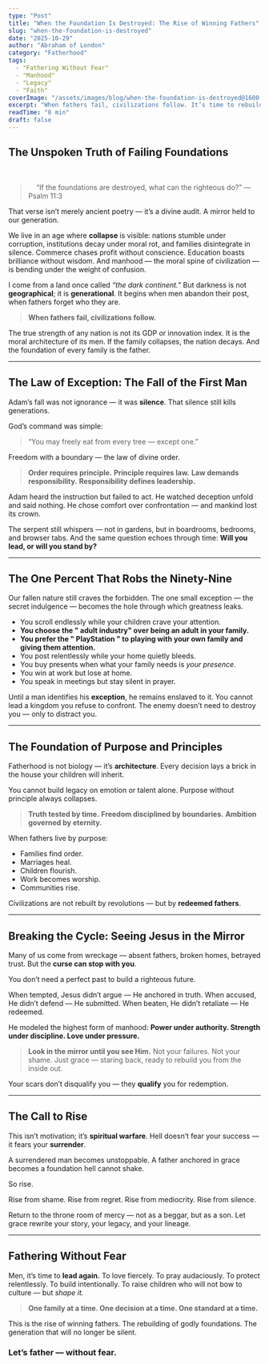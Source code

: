 ```yaml
---
type: "Post"
title: "When the Foundation Is Destroyed: The Rise of Winning Fathers"
slug: "when-the-foundation-is-destroyed"
date: "2025-10-29"
author: "Abraham of London"
category: "Fatherhood"
tags:
  - "Fathering Without Fear"
  - "Manhood"
  - "Legacy"
  - "Faith"
coverImage: "/assets/images/blog/when-the-foundation-is-destroyed@1600.jpg"
excerpt: "When fathers fail, civilizations follow. It’s time to rebuild the foundations of family, faith, and leadership."
readTime: "8 min"
draft: false
---
```


## The Unspoken Truth of Failing Foundations

<div className="relative mb-10">
  <blockquote className="border-l-4 border-softGold pl-6 italic text-xl font-light">
    “If the foundations are destroyed, what can the righteous do?” — Psalm 11:3
  </blockquote>
</div>

That verse isn’t merely ancient poetry — it’s a divine audit.
A mirror held to our generation.

We live in an age where **collapse** is visible: nations stumble under corruption, institutions decay under moral rot, and families disintegrate in silence.
Commerce chases profit without conscience.
Education boasts brilliance without wisdom.
And manhood — the moral spine of civilization — is bending under the weight of confusion.

I come from a land once called *“the dark continent.”*
But darkness is not **geographical**; it is **generational**.
It begins when men abandon their post, when fathers forget who they are.

> **When fathers fail, civilizations follow.**

The true strength of any nation is not its GDP or innovation index.
It is the moral architecture of its men.
If the family collapses, the nation decays.
And the foundation of every family is the father.

---

## The Law of Exception: The Fall of the First Man

Adam’s fall was not ignorance — it was **silence**.
That silence still kills generations.

God’s command was simple:
> “You may freely eat from every tree — except one.”

Freedom with a boundary — the law of divine order.

> **Order requires principle.**
> **Principle requires law.**
> **Law demands responsibility.**
> **Responsibility defines leadership.**

Adam heard the instruction but failed to act.
He watched deception unfold and said nothing.
He chose comfort over confrontation — and mankind lost its crown.

The serpent still whispers — not in gardens, but in boardrooms, bedrooms, and browser tabs.
And the same question echoes through time:
**Will you lead, or will you stand by?**

---

## The One Percent That Robs the Ninety-Nine

Our fallen nature still craves the forbidden.
The one small exception — the secret indulgence — becomes the hole through which greatness leaks.

* You scroll endlessly while your children crave your attention.
* **You choose the " adult industry" over being an adult in your family.**
* **You prefer the " PlayStation " to playing with your own family and giving them attention.**
* You post relentlessly while your home quietly bleeds.
* You buy presents when what your family needs is *your presence*.
* You win at work but lose at home.
* You speak in meetings but stay silent in prayer.

Until a man identifies his **exception**, he remains enslaved to it.
You cannot lead a kingdom you refuse to confront.
The enemy doesn’t need to destroy you — only to distract you.

---

## The Foundation of Purpose and Principles

Fatherhood is not biology — it’s **architecture**.
Every decision lays a brick in the house your children will inherit.

You cannot build legacy on emotion or talent alone.
Purpose without principle always collapses.

> **Truth tested by time.**
> **Freedom disciplined by boundaries.**
> **Ambition governed by eternity.**

When fathers live by purpose:

* Families find order.
* Marriages heal.
* Children flourish.
* Work becomes worship.
* Communities rise.

Civilizations are not rebuilt by revolutions — but by **redeemed fathers**.

---

## Breaking the Cycle: Seeing Jesus in the Mirror

Many of us come from wreckage — absent fathers, broken homes, betrayed trust.
But the **curse can stop with you**.

You don’t need a perfect past to build a righteous future.

When tempted, Jesus didn’t argue — He anchored in truth.
When accused, He didn’t defend — He submitted.
When beaten, He didn’t retaliate — He redeemed.

He modeled the highest form of manhood:
**Power under authority. Strength under discipline. Love under pressure.**

> **Look in the mirror until you see Him.**
> Not your failures. Not your shame.
> Just grace — staring back, ready to rebuild you from the inside out.

Your scars don’t disqualify you — they **qualify** you for redemption.

---

## The Call to Rise

This isn’t motivation; it’s **spiritual warfare**.
Hell doesn’t fear your success — it fears your **surrender**.

A surrendered man becomes unstoppable.
A father anchored in grace becomes a foundation hell cannot shake.

So rise.

Rise from shame.
Rise from regret.
Rise from mediocrity.
Rise from silence.

Return to the throne room of mercy — not as a beggar, but as a son.
Let grace rewrite your story, your legacy, and your lineage.

---

## Fathering Without Fear

Men, it’s time to **lead again.**
To love fiercely.
To pray audaciously.
To protect relentlessly.
To build intentionally.
To raise children who will not bow to culture — but *shape it.*

> **One family at a time.
> One decision at a time.
> One standard at a time.**

This is the rise of winning fathers.
The rebuilding of godly foundations.
The generation that will no longer be silent.

<div className="text-center mt-12">
  <h3 className="text-2xl font-semibold text-softGold">Let’s father — without fear.</h3>
</div>